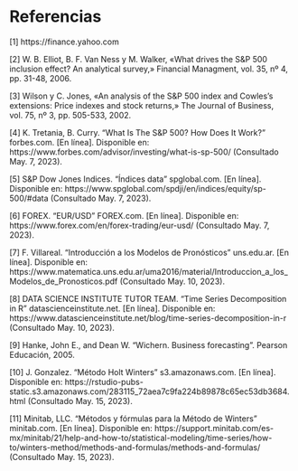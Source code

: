 # Referencias

[1] https://finance.yahoo.com

[2] W. B. Elliot, B. F. Van Ness y M. Walker, «What drives the S&P 500 inclusion effect? An analytical survey,» Financial Managment, vol. 35, nº 4, pp. 31-48, 2006.

[3] Wilson y C. Jones, «An analysis of the S&P 500 index and Cowles’s extensions: Price indexes and stock returns,» The Journal of Business, vol. 75, nº 3, pp. 505-533, 2002.

[4] K. Tretania, B. Curry. “What Is The S&P 500? How Does It Work?” forbes.com. [En línea]. Disponible en: https://www.forbes.com/advisor/investing/what-is-sp-500/ (Consultado May. 7, 2023).

[5] S&P Dow Jones Indices. “Índices data” spglobal.com. [En línea]. Disponible en: https://www.spglobal.com/spdji/en/indices/equity/sp-500/#data (Consultado May. 7, 2023).

[6] FOREX. “EUR/USD” FOREX.com. [En línea]. Disponible en: https://www.forex.com/en/forex-trading/eur-usd/ (Consultado May. 7, 2023).

[7] F. Villareal. "Introducción a los Modelos de Pronósticos" uns.edu.ar. [En línea]. Disponible en: https://www.matematica.uns.edu.ar/uma2016/material/Introduccion_a_los_Modelos_de_Pronosticos.pdf (Consultado May. 10, 2023).

[8] DATA SCIENCE INSTITUTE TUTOR TEAM. "Time Series Decomposition in R" datascienceinstitute.net. [En línea]. Disponible en: https://www.datascienceinstitute.net/blog/time-series-decomposition-in-r (Consultado May. 10, 2023).

[9] Hanke, John E., and Dean W. “Wichern. Business forecasting”. Pearson Educación, 2005.

[10] J. Gonzalez. “Método Holt Winters” s3.amazonaws.com. [En línea]. Disponible en:
https://rstudio-pubs-static.s3.amazonaws.com/283115_72aea7c9fa224b89878c65ec53db3684.html  (Consultado May. 15, 2023).

[11] Minitab, LLC. “Métodos y fórmulas para la Método de Winters” minitab.com. [En línea]. Disponible en: https://support.minitab.com/es-mx/minitab/21/help-and-how-to/statistical-modeling/time-series/how-to/winters-method/methods-and-formulas/methods-and-formulas/ (Consultado May. 15, 2023).
